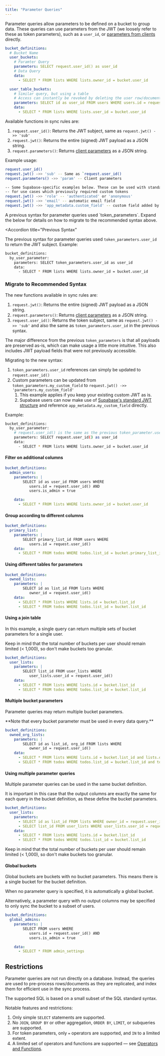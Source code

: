 ```yaml
---
title: "Parameter Queries"
---
```


Parameter queries allow parameters to be defined on a bucket to group data. These queries can use parameters from the JWT (we loosely refer to these as token parameters), such as a `user_id`, or [parameters from clients](/usage/sync-rules/advanced-topics/client-parameters-beta) directly.

```yaml
bucket_definitions:
  # Bucket Name
  user_buckets:
    # Paramter Query
    parameters: SELECT request.user_id() as user_id
    # Data Query
    data:
      - SELECT * FROM lists WHERE lists.owner_id = bucket.user_id

  user_table_buckets:
    # Similar query, but using a table
    # Access can instantly be revoked by deleting the user row/document
    parameters: SELECT id as user_id FROM users WHERE users.id = request.user_id()
    data:
      - SELECT * FROM lists WHERE lists.user_id = bucket.user_id
```

Available functions in sync rules are:

1. `request.user_id()`: Returns the JWT subject, same as `request.jwt() ->> 'sub'`
2. `request.jwt()`: Returns the entire (signed) JWT payload as a JSON string.
3. `request.parameters()`: Returns [client parameters](/usage/sync-rules/advanced-topics/client-parameters-beta) as a JSON string.

Example usage:

```bash
request.user_id()
request.jwt() ->> 'sub' -- Same as `request.user_id()
request.parameters() ->> 'param' -- Client parameters

-- Some Supabase-specific examples below. These can be used with standard Supabase tokens,
-- for use cases which previously required custom tokens
request.jwt() ->> 'role' -- 'authenticated' or 'anonymous'
request.jwt() ->> 'email' -- automatic email field
request.jwt() ->> 'app_metadata.custom_field' -- custom field added by a service account (authenticated)

```

<Note>
  A previous syntax for parameter queries used `token_parameters`. Expand the below for details on how to migrate to the recommended syntax above.
</Note>

<Accordion
  title="Previous Syntax"
>
The previous syntax for parameter queries used `token_parameters.user_id` to return the JWT subject. Example:

```bash
bucket_definitions:
  by_user_parameter:
    parameters: SELECT token_parameters.user_id as user_id
    data:
      - SELECT * FROM lists WHERE lists.owner_id = bucket.user_id
```
### Migrate to Recommended Syntax

The new functions available in sync rules are:

1. `request.jwt()`: Returns the entire (signed) JWT payload as a JSON string.
2. `request.parameters()`: Returns [client parameters](/usage/sync-rules/advanced-topics/client-parameters-beta) as a JSON string.
3. `request.user_id()`: Returns the token subject, same as `request.jwt() ->> 'sub'` and also the same as `token_parameters.user_id` in the previous syntax.

The major difference from the previous `token_parameters` is that all payloads are preserved as-is, which can make usage a little more intuitive. This also includes JWT payload fields that were not previously accessible.

Migrating to the new syntax:

1. `token_parameters.user_id` references can simply be updated to `request.user_id()`
2. Custom parameters can be updated from `token_parameters.my_custom_field` to `request.jwt() ->> 'parameters.my_custom_field'`
   1. This example applies if you keep your existing custom JWT as is.
   2. Supabase users can now make use of [Supabase's standard JWT structure](https://supabase.com/docs/guides/auth/jwts#jwts-in-supabase) and reference `app_metadata.my_custom_field` directly.

Example:

```bash
bucket_definitions:
  by_user_parameter:
    # request.user_id() is the same as the previous token_parameter.user_id
    parameters: SELECT request.user_id() as user_id
    data:
      - SELECT * FROM lists WHERE lists.owner_id = bucket.user_id
```
</Accordion>


#### Filter on additional columns

```yaml
bucket_definitions:
  admin_users:
    parameters: |
        SELECT id as user_id FROM users WHERE
           users.id = request.user_id() AND
           users.is_admin = true

    data:
      - SELECT * FROM lists WHERE lists.owner_id = bucket.user_id
```

#### Group according to different columns

```yaml
bucket_definitions:
  primary_list:
    parameters: |
        SELECT primary_list_id FROM users WHERE
           users.id = request.user_id()
    data:
      - SELECT * FROM todos WHERE todos.list_id = bucket.primary_list_id
```

#### Using different tables for parameters

```yaml
bucket_definitions:
  owned_lists:
    parameters: |
        SELECT id as list_id FROM lists WHERE
           owner_id = request.user_id()
    data:
      - SELECT * FROM lists WHERE lists.id = bucket.list_id
      - SELECT * FROM todos WHERE todos.list_id = bucket.list_id
```

#### Using a join table

In this example, a single query can return multiple sets of bucket parameters for a single user.

Keep in mind that the total number of buckets per user should remain limited (< 1,000), so don't make buckets too granular.

```yaml
bucket_definitions:
  user_lists:
    parameters: |
        SELECT list_id FROM user_lists WHERE
           user_lists.user_id = request.user_id()
    data:
      - SELECT * FROM lists WHERE lists.id = bucket.list_id
      - SELECT * FROM todos WHERE todos.list_id = bucket.list_id
```

#### Multiple bucket parameters

Parameter queries may return multiple bucket parameters.

<Info>
  **Note that every bucket parameter must be used in every data query.**
</Info>

```yaml
bucket_definitions:
  owned_org_lists:
    parameters: |
        SELECT id as list_id, org_id FROM lists WHERE
           owner_id = request.user_id()
    data:
      - SELECT * FROM lists WHERE lists.id = bucket.list_id and lists.org_id = bucket.org_id
      - SELECT * FROM todos WHERE todos.list_id = bucket.list_id and todos.org_id = bucket.org_id
```

#### Using multiple parameter queries

Multiple parameter queries can be used in the same bucket definition.

It is important in this case that the output columns are exactly the same for each query in the bucket definition, as these define the bucket parameters.

```yaml
bucket_definitions:
  user_lists:
    parameters:
      - SELECT id as list_id FROM lists WHERE owner_id = request.user_id()
      - SELECT list_id FROM user_lists WHERE user_lists.user_id = request.user_id()
    data:
      - SELECT * FROM lists WHERE lists.id = bucket.list_id
      - SELECT * FROM todos WHERE todos.list_id = bucket.list_id
```

Keep in mind that the total number of buckets per user should remain limited (< 1,000), so don't make buckets too granular.

#### Global buckets

Global buckets are buckets with no bucket parameters. This means there is a single bucket for the bucket definition.

When no parameter query is specified, it is automatically a global bucket.

Alternatively, a parameter query with no output columns may be specified to only sync the bucket to a subset of users.

```yaml
bucket_definitions:
  global_admins:
    parameters: |
        SELECT FROM users WHERE
           users.id = request.user_id() AND
           users.is_admin = true

    data:
      - SELECT * FROM admin_settings
```

## Restrictions

Parameter queries are not run directly on a database. Instead, the queries are used to pre-process rows/documents as they are replicated, and index them for efficient use in the sync process.

The supported SQL is based on a small subset of the SQL standard syntax.

Notable features and restrictions:

1. Only simple `SELECT` statements are supported.
2. No `JOIN`, `GROUP BY` or other aggregation, `ORDER BY`, `LIMIT`, or subqueries are supported.
3. For token parameters, only `=` operators are supported, and `IN` to a limited extent.
4. A limited set of operators and functions are supported — see [Operators and Functions](/usage/sync-rules/operators-and-functions).
